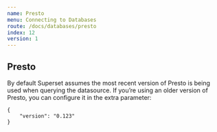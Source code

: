 ```yaml
---
name: Presto
menu: Connecting to Databases
route: /docs/databases/presto
index: 12
version: 1
---
```


Presto
-------------

By default Superset assumes the most recent version of Presto is being used when querying the datasource. If you’re using an older version of Presto, you can configure it in the extra parameter:

```
{
    "version": "0.123"
}
```

